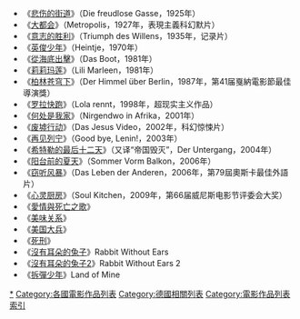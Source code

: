 *《[[悲伤的街道|悲伤的街道]]》（Die freudlose Gasse，1925年）
*《[[大都会_(电影)|大都会]]》（Metropolis，1927年，表現主義科幻默片）
*《[[意志的胜利|意志的胜利]]》（Triumph des Willens，1935年，记录片）
*《[[英俊少年|英俊少年]]》（Heintje，1970年）
*《[[從海底出擊|從海底出擊]]》（Das Boot，1981年）
*《[[莉莉玛莲|莉莉玛莲]]》（Lili Marleen，1981年）
*《[[柏林苍穹下|柏林苍穹下]]》（Der Himmel über Berlin，1987年，第41届戛納電影節最佳導演獎）
*《[[罗拉快跑|罗拉快跑]]》（Lola rennt，1998年，超现实主义作品）
*《[[何处是我家|何处是我家]]》（Nirgendwo in Afrika，2001年）
*《[[废墟行动|废墟行动]]》（Das Jesus Video，2002年，科幻惊悚片）
*《[[再见列宁|再见列宁]]》（Good bye, Lenin!，2003年）
*《[[希特勒的最后十二天|希特勒的最后十二天]]》（又译“帝国毁灭”，Der Untergang，2004年）
*《[[阳台前的夏天|阳台前的夏天]]》（Sommer Vorm Balkon，2006年）
*《[[窃听风暴|窃听风暴]]》（Das Leben der Anderen，2006年，第79屆奧斯卡最佳外語片）
*《[[心灵厨房|心灵厨房]]》（Soul Kitchen，2009年，第66届威尼斯电影节评委会大奖）
*《[[愛情與死亡之歌|愛情與死亡之歌]]》
*《[[美味关系（德国电影）|美味关系]]》
*《[[美国大兵|美国大兵]]》
*《[[死刑_(电影)|死刑]]》
*《[[沒有耳朵的兔子|沒有耳朵的兔子]]》Rabbit Without Ears 
*《[[沒有耳朵的兔子2|沒有耳朵的兔子2]]》Rabbit Without Ears 2
*《[[拆彈少年|拆彈少年]]》Land of Mine

{{各國電影作品列表}}

[[Category:德國電影作品|*]]
[[Category:各國電影作品列表|Category:各國電影作品列表]]
[[Category:德國相關列表|Category:德國相關列表]]
[[Category:電影作品列表索引|Category:電影作品列表索引]]